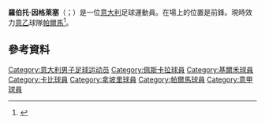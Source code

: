 {{noteTA
|G1=Football
|G2=uefa
|G3=意甲
|1=zh-cn:因格莱塞;zh-hk:恩格里斯;zh-tw:因格萊塞;
}}
{{Infobox football biography
| name                = 罗伯托·因格莱塞<br />Roberto Inglese
| birth_date          = {{Birth date and age|1991|11|12|df=y}}
| birth_place         = [[意大利|意大利]][[盧切拉|盧切拉]]
| height              = 1.87 m<ref>https://web.archive.org/web/20160321061405/http://www.chievoverona.it/giocatore/Inglese</ref>
| position            = [[前鋒|前鋒]]
| currentclub = [[帕爾瑪足球會|帕爾馬]]
| clubnumber = 45
| youthyears1         = 
| youthclubs1         = [[佩斯卡拉足球俱乐部|佩斯卡拉]]
| years1              = 2009–2010 | caps1  = 4  | goals1  = 1  | clubs1  = [[佩斯卡拉足球俱乐部|佩斯卡拉]]
| years2              = 2010–2017     | caps2  = 62 | goals2  = 14 | clubs2  = [[切沃维罗纳足球俱乐部|基爾禾]]
| years3              = 2010–2013 | caps3  = 70 | goals3  = 16 | clubs3  = → [[卢梅扎内足球俱乐部|隆美辛尼]] (外借)
| years4              = 2013–2015 | caps4  = 48 | goals4  = 8  | clubs4  = → [[卡比1909足球會|卡比]] (外借)
| years5 = 2017–2020
| caps5 = 0
| goals5 = 0
| clubs5 = [[那不勒斯足球俱乐部|那不勒斯]]
| years6              = 2017–2018 | caps6  = 34  | goals6  = 12  | clubs6  = → [[切沃维罗纳足球俱乐部|基爾禾]] (外借)
| years7 = 2018–2020
| caps7 = 42
| goals7 = 13
| clubs7 = → [[帕爾瑪足球會|帕爾馬]] (外借)
| years8 = 2020–
| caps8 = 44
| goals8 = 13
| clubs8 = [[帕爾瑪足球會|帕爾馬]]
| totalcaps           = 
| totalgoals          = 
| club-update         = 19:22, 13 May 2019 (UTC)
}}

'''羅伯托·因格莱塞'''（{{lang-it|Roberto Inglese}}；{{bd|1991年|11月12日}}）是一位[[意大利|意大利]]足球運動員。在場上的位置是前鋒。現時效力[[意大利足球乙级联赛|意乙]]球隊[[帕爾瑪足球會|帕爾馬]]<ref>{{cite news|url=http://www.aclumezzane.it/news.php?id=1222|title= L'attaccante Inglese torna in Rossoblu|date=16 July 2012|accessdate=5 February 2014|publisher=AC Lumezzane|language=it}}</ref>。

==參考資料==
{{Reflist}}

{{帕爾馬球員名單}}

{{DEFAULTSORT:Inglese, Roberto}}
[[Category:意大利男子足球运动员|Category:意大利男子足球运动员]]
[[Category:佩斯卡拉球員|Category:佩斯卡拉球員]]
[[Category:基爾禾球員|Category:基爾禾球員]]
[[Category:卡比球員|Category:卡比球員]]
[[Category:拿坡里球員|Category:拿坡里球員]]
[[Category:帕爾馬球員|Category:帕爾馬球員]]
[[Category:意甲球員|Category:意甲球員]]

{{Sport-bio-stub}}